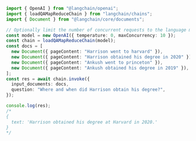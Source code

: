 ```typescript
import { OpenAI } from "@langchain/openai";
import { loadQAMapReduceChain } from "langchain/chains";
import { Document } from "@langchain/core/documents";

// Optionally limit the number of concurrent requests to the language model.
const model = new OpenAI({ temperature: 0, maxConcurrency: 10 });
const chain = loadQAMapReduceChain(model);
const docs = [
  new Document({ pageContent: "Harrison went to harvard" }),
  new Document({ pageContent: "Harrison obtained his degree in 2020" }),
  new Document({ pageContent: "Ankush went to princeton" }),
  new Document({ pageContent: "Ankush obtained his degree in 2019" }),
];
const res = await chain.invoke({
  input_documents: docs,
  question: "Where and when did Harrison obtain his degree?",
});

console.log(res);
/*
{
  text: 'Harrison obtained his degree at Harvard in 2020.'
}
*/
```